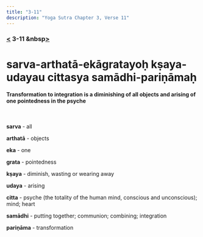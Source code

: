```yaml
---
title: "3-11"
description: "Yoga Sutra Chapter 3, Verse 11"
---
```


### [<](/Chapter-3/3-10) 3-11 &nbsp[>](/Chapter-3/3-12/)

# sarva-arthatā-ekāgratayoḥ kṣaya-udayau cittasya samādhi-pariṇāmaḥ

#### Transformation to integration is a diminishing of all objects and arising of one pointedness in the psyche

<br />

**sarva** - all

**arthatā** - objects

**eka** - one

**grata** - pointedness

**kṣaya** - diminish, wasting or wearing away

**udaya** - arising

**citta** - psyche (the totality of the human mind, conscious and unconscious); mind; heart

**samādhi** - putting together; communion; combining; integration

**pariṇāma** - transformation

<br />

